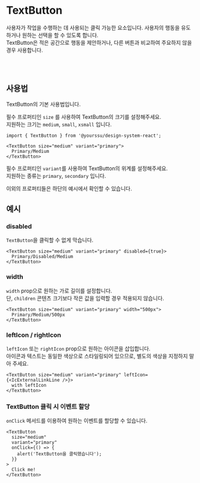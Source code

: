 
<Meta of={TextButtonStories} />

# TextButton

사용자가 작업을 수행하는 데 사용되는 클릭 가능한 요소입니다. 사용자의 행동을 유도하거나 원하는 선택을 할 수 있도록 합니다.<br />
TextButton은 적은 공간으로 행동을 제안하거나, 다른 버튼과 비교하여 주요하지 않을 경우 사용합니다.

<Canvas of={TextButtonStories.Primary} />
<Controls />

<br />
<br />

## 사용법

TextButton의 기본 사용법입니다.

필수 프로퍼티인 `size` 를 사용하여 TextButton의 크기를 설정해주세요.<br />
지원하는 크기는 `medium`, `small`, `xsmall` 입니다.

```tsx
import { TextButton } from '@yourssu/design-system-react';
```

```tsx
<TextButton size="medium" variant="primary">
  Primary/Medium
</TextButton>
```

<Canvas of={TextButtonStories.Sizes} withSource="none" />

필수 프로퍼티인 `variant`를 사용하여 TextButton의 위계를 설정해주세요.<br />
지원하는 종류는 `primary`, `secondary` 입니다.

<Canvas of={TextButtonStories.Variants} withSource="none" />

이외의 프로퍼티들은 하단의 예시에서 확인할 수 있습니다.

## 예시

### disabled

`TextButton`을 클릭할 수 없게 막습니다.

```tsx
<TextButton size="medium" variant="primary" disabled={true}>
  Primary/Disabled/Medium
</TextButton>
```

<Canvas of={TextButtonStories.Disabled} withSource="none" />

### width

`width` prop으로 원하는 가로 길이를 설정합니다.<br />
단, `children` 콘텐츠 크기보다 작은 값을 입력할 경우 적용되지 않습니다.

```tsx
<TextButton size="medium" variant="primary" width="500px">
  Primary/Medium/500px
</TextButton>
```

<Canvas of={TextButtonStories.Width} withSource="none" />

### leftIcon / rightIcon

`leftIcon` 또는 `rightIcon` prop으로 원하는 아이콘을 삽입합니다.<br />
아이콘과 텍스트는 동일한 색상으로 스타일링되어 있으므로, 별도의 색상을 지정하지 말아 주세요.

```tsx
<TextButton size="medium" variant="primary" leftIcon={<IcExternalLinkLine />}>
  with leftIcon
</TextButton>
```

<Canvas of={TextButtonStories.WithIcon} withSource="none" />

### TextButton 클릭 시 이벤트 할당

`onClick` 메서드를 이용하여 원하는 이벤트를 할당할 수 있습니다.

```tsx
<TextButton
  size="medium"
  variant="primary"
  onClick={() => {
    alert('TextButton을 클릭했습니다');
  }}
>
  Click me!
</TextButton>
```

<Canvas of={TextButtonStories.Click} withSource="none" />
